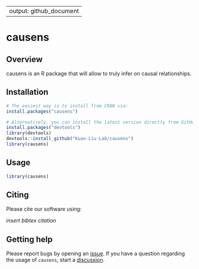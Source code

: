 
---
  output: github_document
---

<!-- README.md is generated from README.Rmd. Please edit that file -->

# causens

<!-- badges: start -->
<!-- badges: end -->

## Overview

causens is an R package that will allow to truly infer on causal relationships.

## Installation

```r
# The easiest way is to install from CRAN via:
install.packages("causens")

# Alternatively, you can install the latest version directly from GitHub
install.packages("devtools")
library(devtools)
devtools::install_github("Kuan-Liu-Lab/causens")
library(causens)
```

## Usage

```r
library(causens)


```

## Citing

Please cite our software using:

*insert bibtex citation*

## Getting help

Please report bugs by opening an [issue](https://github.com/Kuan-Liu-Lab/causens/issues/new). If you have a question regarding the usage of `causens`, start a [discussion](https://github.com/Kuan-Liu-Lab/causens/discussions/new/choose).
